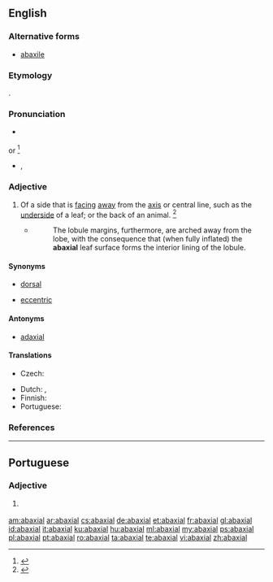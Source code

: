 ==English==

===Alternative forms===
* [[abaxile]]

===Etymology===
{{prefix|ab|t1=away from|axial|t2=axis|lang=en}}.

===Pronunciation===
* {{a|GenAm}} {{IPA|/ˌæˈbæk.si.əl/|lang=en}}<ref>{{R:MW3 1976|page=2}}
</ref> or {{IPA|/æbˈæk.si.əl/|lang=en}}<ref>{{R:American Heritage 1971|page=2}}
</ref>
* {{hyphenation|ab|ax|i|al|caption=Hyphenation US|lang=en}}, {{hyphenation|ab|ax|ial|caption=UK|lang=en}}

===Adjective===
{{en-adj|-}}

# {{context|botany|zoology|lang=en}} Of a side that is [[face|facing]] [[away]] from the [[axis]] or central line, such as the [[underside]] of a leaf; or the back of an animal. {{defdate|Mid 19<sup>th</sup> century.}}<ref>{{R:SOED5|page=2}}</ref>
#* {{RQ:Schuster Hepaticae V|7}}
#*: The lobule margins, furthermore, are arched away from the lobe, with the consequence that (when fully inflated) the '''abaxial''' leaf surface forms the interior lining of the lobule.

====Synonyms====
* {{sense|on the back of an animal}} [[dorsal]]
* [[eccentric]]

====Antonyms====
* [[adaxial]]

====Translations====
{{trans-top|botany, zoology: of a side away from central line}}
* Czech: {{t|cs|nesouosý}}
{{trans-mid}}
* Dutch: {{t+|nl|abaxiaal}}, {{t+|nl|dorsaal}}
* Finnish: {{t|fi|abaksiaalinen}}
* Portuguese: {{t+|pt|abaxial}}
{{trans-bottom}}

===References===
<references/>

----

==Portuguese==

===Adjective===
{{pt-adj|abaxia|l}}

# {{lb|pt|botany|zoology}} {{l|en|abaxial}} {{gloss|away from the axis}}

[[am:abaxial]]
[[ar:abaxial]]
[[cs:abaxial]]
[[de:abaxial]]
[[et:abaxial]]
[[fr:abaxial]]
[[gl:abaxial]]
[[id:abaxial]]
[[it:abaxial]]
[[ku:abaxial]]
[[hu:abaxial]]
[[ml:abaxial]]
[[my:abaxial]]
[[ps:abaxial]]
[[pl:abaxial]]
[[pt:abaxial]]
[[ro:abaxial]]
[[ta:abaxial]]
[[te:abaxial]]
[[vi:abaxial]]
[[zh:abaxial]]